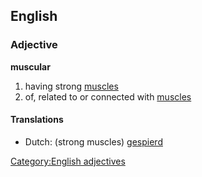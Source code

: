 ==English==
===Adjective===
'''muscular'''
#having strong [[muscle]]s
#of, related to or connected with [[muscle]]s

====Translations====
*Dutch: (strong muscles) [[gespierd]]

[[Category:English adjectives]]